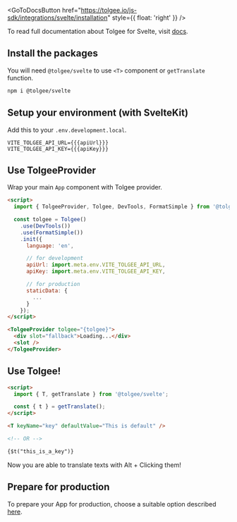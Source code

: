 
<GoToDocsButton
  href="https://tolgee.io/js-sdk/integrations/svelte/installation"
  style={{ float: 'right' }}
/>

To read full documentation about Tolgee for Svelte, visit [docs](https://tolgee.io/js-sdk/integrations/svelte/installation).

## Install the packages

You will need `@tolgee/svelte` to use `<T>` component or `getTranslate` function.

```sh
npm i @tolgee/svelte
```

## Setup your environment (with SvelteKit)

Add this to your `.env.development.local`.

```dotenv
VITE_TOLGEE_API_URL={{{apiUrl}}}
VITE_TOLGEE_API_KEY={{{apiKey}}}
```

## Use TolgeeProvider

Wrap your main `App` component with Tolgee provider.

```html
<script>
  import { TolgeeProvider, Tolgee, DevTools, FormatSimple } from '@tolgee/svelte';

  const tolgee = Tolgee()
    .use(DevTools())
    .use(FormatSimple())
    .init({
      language: 'en',

      // for development
      apiUrl: import.meta.env.VITE_TOLGEE_API_URL,
      apiKey: import.meta.env.VITE_TOLGEE_API_KEY,

      // for production
      staticData: {
        ...
      }
    });
</script>

<TolgeeProvider tolgee="{tolgee}">
  <div slot="fallback">Loading...</div>
  <slot />
</TolgeeProvider>
```

## Use Tolgee!

```html
<script>
  import { T, getTranslate } from '@tolgee/svelte';

  const { t } = getTranslate();
</script>

<T keyName="key" defaultValue="This is default" />

<!-- OR -->

{$t("this_is_a_key")}
```

Now you are able to translate texts with Alt + Clicking them!

## Prepare for production

To prepare your App for production, choose a suitable option described
[here](https://tolgee.io/js-sdk/integrations/svelte/installation#preparing-for-production).
